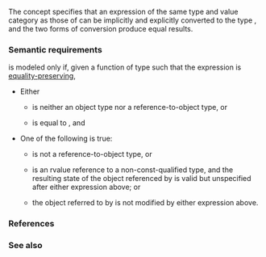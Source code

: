 {{cpp/title|convertible_to}}
{{cpp/concepts/navbar}}
{{ddcl|header=concepts|since=c++20|1=
template&lt; class From, class To &gt;
concept convertible_to =
    std::is_convertible_v&lt;From, To&gt; &amp;&amp;
    requires {
        static_cast&lt;To&gt;(std::declval&lt;From&gt;());&lt;!--LWG 3557--&gt;
    };
}}

The concept {{c|convertible_to&lt;From, To&gt;}} specifies that an expression of the same type and value category as those of {{c|std::declval&lt;From&gt;()}} can be implicitly and explicitly converted to the type {{tt|To}}, and the two forms of conversion produce equal results.

===Semantic requirements===
{{c|convertible_to&lt;From, To&gt;}} is modeled only if, given a function {{tt|fun}} of type {{c|std::add_rvalue_reference_t&lt;From&gt;()}} such that the expression {{c|fun()}} is [[cpp/concepts#Equality preservation|equality-preserving]],
* Either 
** {{tt|To}} is neither an object type nor a reference-to-object type, or
** {{c|static_cast&lt;To&gt;(fun())}} is equal to {{c|[]() -&gt; To { return fun(); }()}}, and

* One of the following is true:
** {{c|std::add_rvalue_reference_t&lt;From&gt;}} is not a reference-to-object type, or
** {{c|std::add_rvalue_reference_t&lt;From&gt;}} is an rvalue reference to a non-const-qualified type, and the resulting state of the object referenced by {{c|fun()}} is valid but unspecified after either expression above; or
** the object referred to by {{c|fun()}} is not modified by either expression above.

{{cpp/concepts/equality_preservation}}

===References===
{{ref std c++23}}
{{ref std|section=18.4.4|title=Concept {{tt|convertible_to}}|id=concept.convertible}}
{{ref std end}}
{{ref std c++20}}
{{ref std|section=18.4.4|title=Concept {{tt|convertible_to}}|id=concept.convertible}}
{{ref std end}}

===See also===
{{dsc begin}}
{{dsc inc|cpp/types/dsc is_convertible}}
{{dsc end}}

{{langlinks|de|es|ja|ru|zh}}